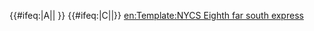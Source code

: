 {{#ifeq:{{{exclude}}}|A||{{NYCS time 2|A|icon=alltimes|text=all times|time={{{time|}}}}} {{NYCS br|time={{{time|}}}}}}} {{#ifeq:{{{exclude}}}|C||{{NYCS time 2|C|icon=allexceptnights|text=all except late nights|time={{{time|}}}}}}}<noinclude>
[[Category:紐約地鐵模板|{{PAGENAME}}]]
[[en:Template:NYCS Eighth far south express]]
</noinclude>
